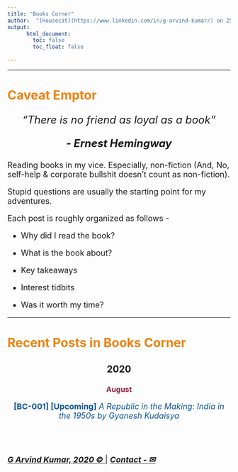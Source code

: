 ```yaml
---
title: "Books Corner"
author:  "[Housecat](https://www.linkedin.com/in/g-arvind-kumar/) on 25 August 2020"
output: 
      html_document:
        toc: false
        toc_float: false
    
---
```

  
----
  
# <font color="ED820E"> **Caveat Emptor** </font>

<font size=5> 

<center>

_"There is no friend as loyal as a book"_ 

*__- Ernest Hemingway__*

</center>

</font>

<font size=4.5> 

Reading books in my vice. Especially, non-fiction (And, No, self-help & corporate bullshit doesn't count as non-fiction).

Stupid questions are usually the starting point for my adventures.

Each post is roughly organized as follows - 

- Why did I read the book?

- What is the book about? 

- Key takeaways

- Interest tidbits

- Was it worth my time?

</font>

----

# <font color="ED820E"> **Recent Posts in Books Corner** </font>

<center>

## 2020

### <font color="8F223A"> August </font>

<font size=4> 

<font color="#0F5499">

__[BC-001] [Upcoming]__ _A Republic in the Making: India in the 1950s by Gyanesh Kudaisya_

</font>

</center>

<br>
<br>

[***G Arvind Kumar, 2020 © ***](https://www.linkedin.com/in/g-arvind-kumar/) |  [***Contact - ✉***](mailto:itikilimitikily@gmail.com)

</font>